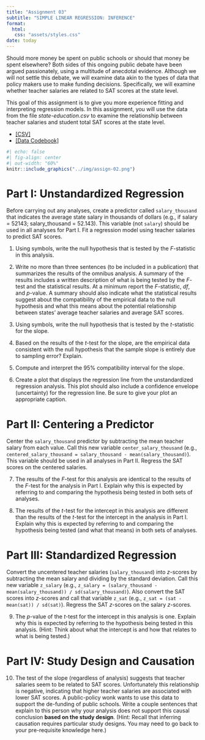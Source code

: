 ```yaml
---
title: "Assignment 03"
subtitle: "SIMPLE LINEAR REGRESSION: INFERENCE"
format:
  html:
   css: "assets/styles.css"
date: today
---
```


Should more money be spent on public schools or should that money be spent elsewhere? Both sides of this ongoing public debate have been argued passionately, using a multitude of anecdotal evidence. Although we will not settle this debate, we will examine data akin to the types of data that policy makers use to make funding decisions. Specifically, we will examine whether teacher salaries are related to SAT scores at the state level.

This goal of this assignment is to give you more experience fitting and interpreting regression models. In this assignment, you will use the data from the file *state-education.csv* to examine the relationship between teacher salaries and student total SAT scores at the state level.

- [[CSV]](https://raw.githubusercontent.com/zief0002/rustic-penguin/main/data/state-education.csv)
- [[Data Codebook]](https://zief0002.github.io/rustic-penguin/codebooks/state-education.html)


```r
#| echo: false
#| fig-align: center
#| out-width: "60%"
knitr::include_graphics("../img/assign-02.png")
```




# Part I: Unstandardized Regression

Before carrying out any analyses, create a predictor called `salary_thousand` that indicates the average state salary in thousands of dollars (e.g., if salary = 52143; salary_thousand = 52.143). This variable (not `salary`) should be used in all analyses for Part I. Fit a regression model using teacher salaries to predict SAT scores.

1. Using symbols, write the null hypothesis that is tested by the *F*-statistic in this analysis.

2. Write no more than three sentences (to be included in a publication) that summarizes the results of the omnibus analysis. A summary of the results includes a written description of what is being tested by the *F*-test and the statistical results. At a minimum report the *F*-statistic, *df*, and *p*-value. A summary should also indicate what the statistical results suggest about the compatibility of the empirical data to the null hypothesis and what this means about the potential relationship between states' average teacher salaries and average SAT scores.

3. Using symbols, write the null hypothesis that is tested by the *t*-statistic for the slope.

4. Based on the results of the *t*-test for the slope, are the empirical data consistent with the null hypothesis that the sample slope is entirely due to sampling error? Explain.

5. Compute and interpret the 95% compatibility interval for the slope.

6. Create a plot that displays the regression line from the unstandardized regression analysis. This plot should also include a confidence envelope (uncertainty) for the regression line. Be sure to give your plot an appropriate caption.


# Part II: Centering a Predictor

Center the `salary_thousand` predictor by subtracting the mean teacher salary from each value. Call this new variable `center_salary_thousand` (e.g., `centered_salary_thousand = salary_thousand - mean(salary_thousand)`). This variable should be used in all analyses in Part II. Regress the SAT scores on the centered salaries.

7. The results of the *F*-test for this analysis are identical to the results of the *F*-test for the analysis in Part I. Explain why this is expected by referring to and comparing the hypothesis being tested in both sets of analyses.

8. The results of the *t*-test for the intercept in this analysis are different than the results of the *t*-test for the intercept in the analysis in Part I. Explain why this is expected by referring to and comparing the hypothesis being tested (and what that means) in both sets of analyses.


# Part III: Standardized Regression

Convert the uncentered teacher salaries (`salary_thousand`) into *z*-scores by subtracting the mean salary and dividing by the standard deviation. Call this new variable `z_salary`  (e.g., `z_salary = (salary_thousand - mean(salary_thousand)) / sd(salary_thousand)`). Also convert the SAT scores into *z*-scores and call that variable `z_sat` (e.g., `z_sat = (sat - mean(sat)) / sd(sat)`). Regress the SAT *z*-scores on the salary *z*-scores.

9. The *p*-value of the *t*-test for the intercept in this analysis is one. Explain why this is expected by referring to the hypothesis being tested in this analysis. (Hint: Think about what the intercept is and how that relates to what is being tested.)


# Part IV: Study Design and Causation

10. The test of the slope (regardless of analysis) suggests that teacher salaries seem to be related to SAT scores. Unfortunately this relationship is negative, indicating that higher teacher salaries are associated with lower SAT scores. A public-policy wonk wants to use this data to support the de-funding of public schools. Write a couple sentences that explain to this person why your analysis does not support this causal conclusion **based on the study design**. (Hint: Recall that inferring causation requires particular study designs. You may need to go back to your pre-requisite knowledge here.)


<br />


